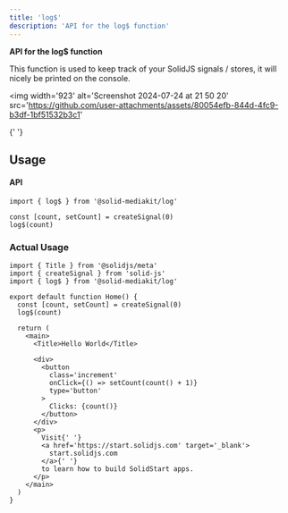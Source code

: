 ```yaml
---
title: 'log$'
description: 'API for the log$ function'
---
```


**API for the log$ function**

This function is used to keep track of your SolidJS signals / stores, it will nicely be printed on the console.

<img
  width='923'
  alt='Screenshot 2024-07-24 at 21 50 20'
  src='https://github.com/user-attachments/assets/80054efb-844d-4fc9-b3df-1bf51532b3c1'
>
  {' '}
</img>

## Usage

#### API

```tsx
import { log$ } from '@solid-mediakit/log'

const [count, setCount] = createSignal(0)
log$(count)
```

### Actual Usage

```tsx
import { Title } from '@solidjs/meta'
import { createSignal } from 'solid-js'
import { log$ } from '@solid-mediakit/log'

export default function Home() {
  const [count, setCount] = createSignal(0)
  log$(count)

  return (
    <main>
      <Title>Hello World</Title>

      <div>
        <button
          class='increment'
          onClick={() => setCount(count() + 1)}
          type='button'
        >
          Clicks: {count()}
        </button>
      </div>
      <p>
        Visit{' '}
        <a href='https://start.solidjs.com' target='_blank'>
          start.solidjs.com
        </a>{' '}
        to learn how to build SolidStart apps.
      </p>
    </main>
  )
}
```
